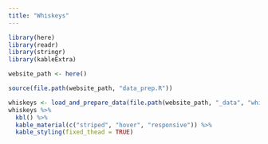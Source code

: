 ```yaml
---
title: "Whiskeys"
---
```


```r
library(here)
library(readr)
library(stringr)
library(kableExtra)

website_path <- here()

source(file.path(website_path, "data_prep.R"))
```

```r
whiskeys <- load_and_prepare_data(file.path(website_path, "_data", "whiskeys.csv"))
whiskeys %>%
  kbl() %>% 
  kable_material(c("striped", "hover", "responsive")) %>% 
  kable_styling(fixed_thead = TRUE)
```